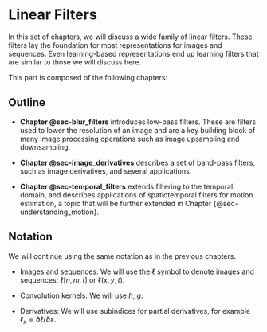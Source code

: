 # Linear Filters {#sec-linear_filters}

In this set of chapters, we will discuss a wide family of linear filters. These filters lay the foundation for most representations for images and sequences. Even learning-based representations end up learning filters that are similar to those we will discuss here.

This part is composed of the following chapters:

## Outline

- **Chapter @sec-blur_filters** introduces low-pass filters. These are filters used to lower the resolution of an image and are a key building block of many image processing operations such as image upsampling and downsampling.

- **Chapter @sec-image_derivatives** describes a set of band-pass filters, such as image derivatives, and several applications.

- **Chapter @sec-temporal_filters** extends filtering to the temporal domain, and describes applications of spatiotemporal filters for motion estimation, a topic that will be further extended in Chapter {@sec-understanding_motion}.

## Notation

We will continue using the same notation as in the previous chapters.

- Images and sequences: We will use the $\ell$ symbol to denote images and sequences: $\ell \left[ n, m, t \right]$ or $\ell \left( x, y, t \right)$.

- Convolution kernels: We will use $h$, $g$.

- Derivatives: We will use subindices for partial derivatives, for example $\ell_x = \partial \ell / \partial x$.